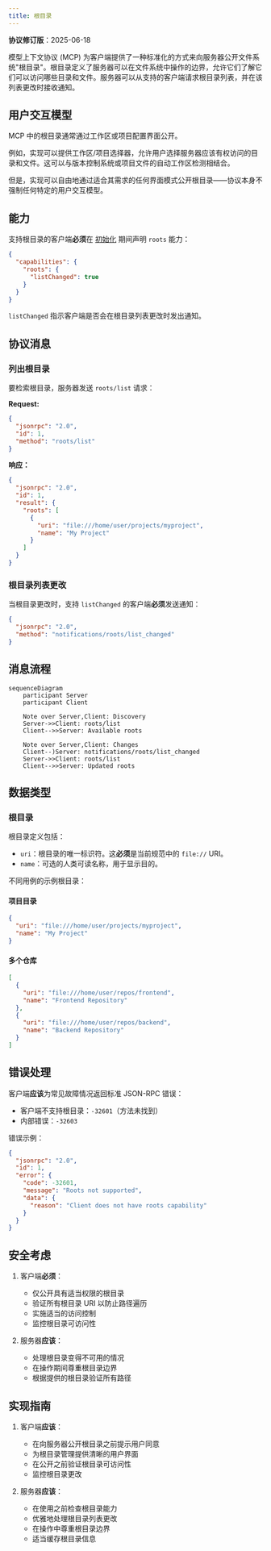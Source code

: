 ```yaml
---
title: 根目录
---
```


<div id="enable-section-numbers" />

<Info>**协议修订版**：2025-06-18</Info>

模型上下文协议 (MCP) 为客户端提供了一种标准化的方式来向服务器公开文件系统"根目录"。根目录定义了服务器可以在文件系统中操作的边界，允许它们了解它们可以访问哪些目录和文件。服务器可以从支持的客户端请求根目录列表，并在该列表更改时接收通知。

## 用户交互模型

MCP 中的根目录通常通过工作区或项目配置界面公开。

例如，实现可以提供工作区/项目选择器，允许用户选择服务器应该有权访问的目录和文件。这可以与版本控制系统或项目文件的自动工作区检测相结合。

但是，实现可以自由地通过适合其需求的任何界面模式公开根目录——协议本身不强制任何特定的用户交互模型。

## 能力

支持根目录的客户端**必须**在 [初始化](/specification/2025-06-18/basic/lifecycle#initialization) 期间声明 `roots` 能力：

```json
{
  "capabilities": {
    "roots": {
      "listChanged": true
    }
  }
}
```

`listChanged` 指示客户端是否会在根目录列表更改时发出通知。

## 协议消息

### 列出根目录

要检索根目录，服务器发送 `roots/list` 请求：

**Request:**

```json
{
  "jsonrpc": "2.0",
  "id": 1,
  "method": "roots/list"
}
```

**响应：**

```json
{
  "jsonrpc": "2.0",
  "id": 1,
  "result": {
    "roots": [
      {
        "uri": "file:///home/user/projects/myproject",
        "name": "My Project"
      }
    ]
  }
}
```

### 根目录列表更改

当根目录更改时，支持 `listChanged` 的客户端**必须**发送通知：

```json
{
  "jsonrpc": "2.0",
  "method": "notifications/roots/list_changed"
}
```

## 消息流程

```mermaid
sequenceDiagram
    participant Server
    participant Client

    Note over Server,Client: Discovery
    Server->>Client: roots/list
    Client-->>Server: Available roots

    Note over Server,Client: Changes
    Client--)Server: notifications/roots/list_changed
    Server->>Client: roots/list
    Client-->>Server: Updated roots
```

## 数据类型

### 根目录

根目录定义包括：

- `uri`：根目录的唯一标识符。这**必须**是当前规范中的 `file://` URI。
- `name`：可选的人类可读名称，用于显示目的。

不同用例的示例根目录：

#### 项目目录

```json
{
  "uri": "file:///home/user/projects/myproject",
  "name": "My Project"
}
```

#### 多个仓库

```json
[
  {
    "uri": "file:///home/user/repos/frontend",
    "name": "Frontend Repository"
  },
  {
    "uri": "file:///home/user/repos/backend",
    "name": "Backend Repository"
  }
]
```

## 错误处理

客户端**应该**为常见故障情况返回标准 JSON-RPC 错误：

- 客户端不支持根目录：`-32601`（方法未找到）
- 内部错误：`-32603`

错误示例：

```json
{
  "jsonrpc": "2.0",
  "id": 1,
  "error": {
    "code": -32601,
    "message": "Roots not supported",
    "data": {
      "reason": "Client does not have roots capability"
    }
  }
}
```

## 安全考虑

1. 客户端**必须**：
   - 仅公开具有适当权限的根目录
   - 验证所有根目录 URI 以防止路径遍历
   - 实施适当的访问控制
   - 监控根目录可访问性

2. 服务器**应该**：
   - 处理根目录变得不可用的情况
   - 在操作期间尊重根目录边界
   - 根据提供的根目录验证所有路径

## 实现指南

1. 客户端**应该**：
   - 在向服务器公开根目录之前提示用户同意
   - 为根目录管理提供清晰的用户界面
   - 在公开之前验证根目录可访问性
   - 监控根目录更改

2. 服务器**应该**：
   - 在使用之前检查根目录能力
   - 优雅地处理根目录列表更改
   - 在操作中尊重根目录边界
   - 适当缓存根目录信息
